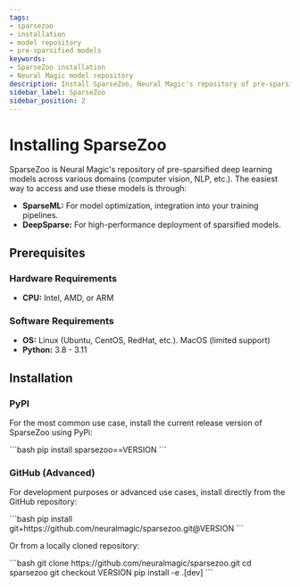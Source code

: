 ```yaml
---
tags:
- sparsezoo
- installation
- model repository
- pre-sparsified models
keywords:
- SparseZoo installation
- Neural Magic model repository
description: Install SparseZoo, Neural Magic's repository of pre-sparsified models, or learn how to access it through SparseML and DeepSparse.
sidebar_label: SparseZoo
sidebar_position: 2
---
```


# Installing SparseZoo

SparseZoo is Neural Magic's repository of pre-sparsified deep learning models across various domains (computer vision, NLP, etc.).
The easiest way to access and use these models is through:
- <b>SparseML:</b> For model optimization, integration into your training pipelines.
- <b>DeepSparse:</b> For high-performance deployment of sparsified models.

## Prerequisites

### Hardware Requirements

- <b>CPU:</b> Intel, AMD, or ARM

### Software Requirements

- <b>OS:</b> Linux (Ubuntu, CentOS, RedHat, etc.). MacOS (limited support)
- <b>Python:</b> 3.8 - 3.11

## Installation

### PyPI

For the most common use case, install the current release version of SparseZoo using PyPi:

<VersionInjector targetProduct="sparsezoo" targetVersion="==VERSION" prepend="==">
    ```bash
    pip install sparsezoo==VERSION
    ```
</VersionInjector>

### GitHub (Advanced)

For development purposes or advanced use cases, install directly from the GitHub repository:

<VersionInjector targetProduct="sparsezoo" prepend="v" currentTag="main" ignoreNightly={true}>
    ```bash
    pip install git+https://github.com/neuralmagic/sparsezoo.git@VERSION
    ```
</VersionInjector>

Or from a locally cloned repository:

<VersionInjector targetProduct="sparsezoo" prepend="tags/v" currentTag="main" ignoreNightly={true}>
    ```bash
    git clone https://github.com/neuralmagic/sparsezoo.git
    cd sparsezoo
    git checkout VERSION
    pip install -e .[dev]
    ```
</VersionInjector>